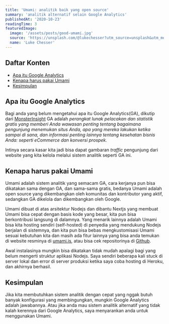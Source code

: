 ```yaml
---
title: 'Umami: analitik baik yang open source'
summary: 'analitik alternatif selain Google Analytics'
publishedAt: '2020-10-23'
readingTime: 3
featuredImage:
  image: '/assets/posts/good-umami.jpg'
  source: 'https://unsplash.com/@lukechesser?utm_source=unsplash&utm_medium=referral&utm_content=creditCopyText'
  name: 'Luke Chesser'
---
```


## Daftar Konten

- [Apa itu Google Analytics](#apa-itu-google-analytics)
- [Kenapa harus pakai Umami](#kenapa-harus-pakai-umami)
- [Kesimpulan](#kesimpulan)

## Apa itu Google Analytics

Bagi anda yang belum mengetahui apa itu Google Analytics(GA), dikutip dari [MonsterInsight](https://www.monsterinsights.com/docs/what-is-google-analytics/) GA adalah _perangkat lunak pelacakan dan statistik gratis yang memberi Anda wawasan penting tentang bagaimana pengunjung menemukan situs Anda, apa yang mereka lakukan ketika sampai di sana, dan informasi penting lainnya tentang kesehatan bisnis Anda: seperti eCommerce dan konversi prospek._

Intinya secara kasar kita jadi bisa dapat gambaran _traffic_ pengunjung dari website yang kita kelola melalui sistem analitik seperti GA ini.

## Kenapa harus pakai Umami

Umami adalah sistem analitik yang semacam GA, cara kerjanya pun bisa dikatakan sama dengan GA, dan sama-sama gratis, bedanya Umami adalah open source yang dikembangkan oleh komunitas dan kontributor yang aktif, sedangkan GA dikelola dan dikembangkan oleh Google.

Umami dibuat di atas arsitektur Nodejs dan dibantu Nextjs yang membuat Umami bisa cepat dengan basis kode yang besar, kita pun bisa berkontribusi langsung di dalamnya. Yang menarik lainnya adalah Umami bisa kita hosting sendiri (self-hosted) di penyedia yang mendukung Nodejs berjalan di sistemnya, dan kita pun bisa bebas mengkustomisasi Umami sesuai kebutuhan kita dan masih ada fitur lainnya yang bisa anda temukan di website resminya di [umami.is](https://umami.is/?ref=kawari.space), atau bisa cek repositorinya di [Github](https://github.com/mikecao/umami?ref=kawari.space).

Awal instalasinya mungkin bisa dikatakan tidak mudah apalagi bagi yang belum mengerti struktur aplikasi Nodejs. Saya sendiri beberapa kali stuck di server lokal dan error di server produksi ketika saya coba hosting di Heroku, dan akhirnya berhasil.

## Kesimpulan

Jika kita membutuhkan sistem analitik dengan cepat yang nggak butuh banyak konfigurasi yang membingungkan, mungkin Google Analytics adalah jawabannya. Atau jika anda mau sistem analitik alternatif yang tidak kalah kerennya dari Google Analytics, saya menyarankan anda untuk menggunakan Umami.

